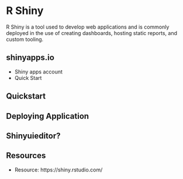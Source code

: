 # R Shiny

R Shiny is a tool used to develop web applications and is commonly deployed in the use of creating dashboards, hosting static reports, and custom tooling.

## shinyapps.io
- Shiny apps account
- Quick Start

## Quickstart

## Deploying Application

## Shinyuieditor?

## Resources

- Resource: https://shiny.rstudio.com/